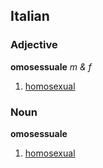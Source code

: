 ==Italian==
===Adjective===
'''omosessuale''' ''m & f''

#[[homosexual]]

===Noun===
'''omosessuale'''

#[[homosexual]]